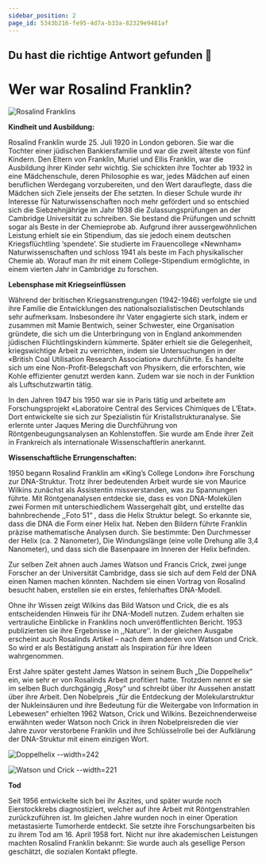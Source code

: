 ```yaml
---
sidebar_position: 2
page_id: 5343b216-fe95-4d7a-b33a-82329e9481af
---
```


## Du hast die richtige Antwort gefunden 🥳

# Wer war Rosalind Franklin?&#x20;

![Rosalind Franklins](./images/Rosalind-Franklins.jpeg)

**Kindheit und Ausbildung:**

Rosalind Franklin wurde 25. Juli 1920 in London geboren. Sie war die Tochter einer jüdischen Bankiersfamilie und war die zweit älteste von fünf Kindern. Den Eltern von Franklin, Muriel und Ellis Franklin, war die Ausbildung ihrer Kinder sehr wichtig. Sie schickten ihre Tochter ab 1932 in eine Mädchenschule, deren Philosophie es war, jedes Mädchen auf einen beruflichen Werdegang vorzubereiten, und den Wert darauflegte, dass die Mädchen sich Ziele jenseits der Ehe setzten. In dieser Schule wurde ihr Interesse für Naturwissenschaften noch mehr gefördert und so entschied sich die Siebzehnjährige im Jahr 1938 die Zulassungsprüfungen an der Cambridge Universität zu schreiben. Sie bestand die Prüfungen und schnitt sogar als Beste in der Chemieprobe ab. Aufgrund ihrer aussergewöhnlichen Leistung erhielt sie ein Stipendium, das sie jedoch einem deutschen Kriegsflüchtling ‘spendete’. Sie studierte im Frauencollege «Newnham» Naturwissenschaften und schloss 1941 als beste im Fach physikalischer Chemie ab. Worauf man ihr mit einem College-Stipendium ermöglichte, in einem vierten Jahr in Cambridge zu forschen.

**Lebensphase mit Kriegseinflüssen**

Während der britischen Kriegsanstrengungen (1942-1946) verfolgte sie und ihre Familie die Entwicklungen des nationalsozialistischen Deutschlands sehr aufmerksam. Insbesondere ihr Vater engagierte sich stark, indem er zusammen mit Mamie Bentwich, seiner Schwester, eine Organisation gründete, die sich um die Unterbringung von in England ankommenden jüdischen Flüchtlingskindern kümmerte. Später erhielt sie die Gelegenheit, kriegswichtige Arbeit zu verrichten, indem sie Untersuchungen in der «British Coal Utilisation Research Association» durchführte. Es handelte sich um eine Non-Profit-Belegschaft von Physikern, die erforschten, wie Kohle effizienter genutzt werden kann. Zudem war sie noch in der Funktion als Luftschutzwartin tätig.

In den Jahren 1947 bis 1950 war sie in Paris tätig und arbeitete am Forschungsprojekt «Laboratoire Central des Services Chimiques de L’Etat». Dort entwickelte sie sich zur Spezialistin für Kristallstrukturanalyse. Sie erlernte unter Jaques Mering die Durchführung von Röntgenbeugungsanalysen an Kohlenstoffen. Sie wurde am Ende ihrer Zeit in Frankreich als internationale Wissenschaftlerin anerkannt.

**Wissenschaftliche Errungenschaften:**

1950 begann Rosalind Franklin am «King’s College London» ihre Forschung zur DNA-Struktur. Trotz ihrer bedeutenden Arbeit wurde sie von Maurice Wilkins zunächst als Assistentin missverstanden, was zu Spannungen führte. Mit Röntgenanalysen entdecke sie, dass es von DNA-Molekülen zwei Formen mit unterschiedlichem Wassergehalt gibt, und erstellte das bahnbrechende ,,Foto 51“ , dass die Helix Struktur belegt. So erkannte sie, dass die DNA die Form einer Helix hat. Neben den Bildern führte Franklin präzise mathematische Analysen durch. Sie bestimmte: Den Durchmesser der Helix (ca. 2 Nanometer), Die Windungslänge (eine volle Drehung alle 3,4 Nanometer), und dass sich die Basenpaare im Inneren der Helix befinden.

Zur selben Zeit ahnen auch James Watson und Francis Crick, zwei junge Forscher an der Universität Cambridge, dass sie sich auf dem Feld der DNA einen Namen machen könnten. Nachdem sie einen Vortrag von Rosalind besucht haben, erstellen sie ein erstes, fehlerhaftes DNA-Modell.

Ohne ihr Wissen zeigt Wilkins das Bild Watson und Crick, die es als entscheidenden Hinweis für ihr DNA-Modell nutzen. Zudem erhalten sie vertrauliche Einblicke in Franklins noch unveröffentlichten Bericht. 1953 publizierten sie ihre Ergebnisse in ,,Nature‘‘. In der gleichen Ausgabe erscheint auch Rosalinds Artikel – nach dem anderen von Watson und Crick. So wird er als Bestätigung anstatt als Inspiration für ihre Ideen wahrgenommen.

Erst Jahre später gesteht James Watson in seinem Buch „Die Doppelhelix“ ein, wie sehr er von Rosalinds Arbeit profitiert hatte. Trotzdem nennt er sie im selben Buch durchgängig „Rosy“ und schreibt über ihr Aussehen anstatt über ihre Arbeit. Den Nobelpreis „für die Entdeckung der Molekularstruktur der Nukleinsäuren und ihre Bedeutung für die Weitergabe von Information in Lebewesen“ erhielten 1962 Watson, Crick und Wilkins. Bezeichnenderweise erwähnten weder Watson noch Crick in ihren Nobelpreisreden die vier Jahre zuvor verstorbene Franklin und ihre Schlüsselrolle bei der Aufklärung der DNA-Struktur mit einem einzigen Wort.

![Doppelhelix --width=242](./images/standard_dna.gif)

![Watson und Crick --width=221](./images/Watson-und-Crick.jpeg)

**Tod**

Seit 1956 entwickelte sich bei ihr Aszites, und später wurde noch Eierstockkrebs diagnostiziert, welcher auf ihre Arbeit mit Röntgenstrahlen zurückzuführen ist. Im gleichen Jahre wurden noch in einer Operation metastasierte Tumorherde entdeckt. Sie setzte ihre Forschungsarbeiten bis zu ihrem Tod am 16. April 1958 fort. Nicht nur ihre akademischen Leistungen machten Rosalind Franklin bekannt: Sie wurde auch als gesellige Person geschätzt, die sozialen Kontakt pflegte.

